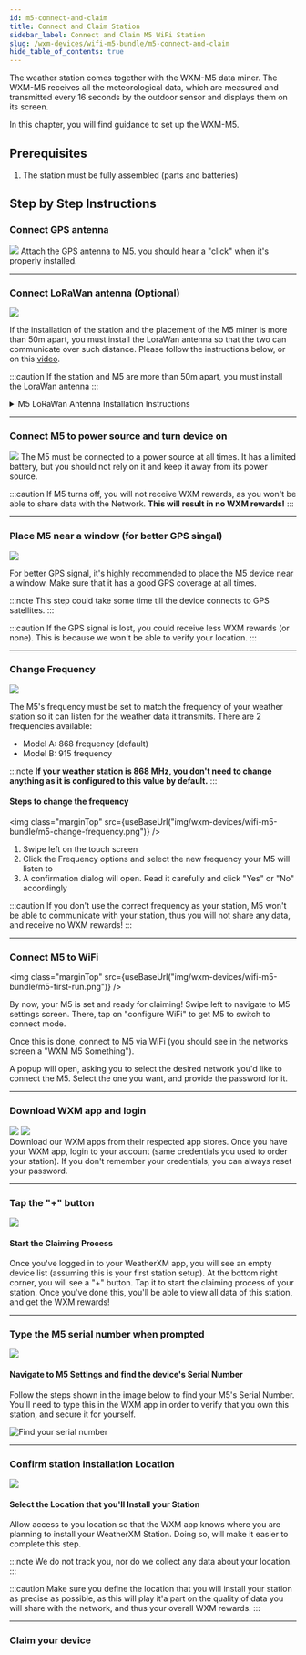 ```yaml
---
id: m5-connect-and-claim
title: Connect and Claim Station
sidebar_label: Connect and Claim M5 WiFi Station
slug: /wxm-devices/wifi-m5-bundle/m5-connect-and-claim
hide_table_of_contents: true
---
```



The weather station comes together with the WXM-M5 data miner.
The WXM-M5 receives all the meteorological data, which are measured and transmitted every 16 seconds by the outdoor sensor
and displays them on its screen.

In this chapter, you will find guidance to set up the WXM-M5.

## Prerequisites

1. The station must be fully assembled (parts and batteries)

## Step by Step Instructions

### Connect GPS antenna

<section class="explanation">
  <img class="marginTop" src={useBaseUrl("img/wxm-devices/wifi-m5-bundle/hardware-parts.png")} />
  <span>
    Attach the GPS antenna to M5. you should hear a "click" when it's properly installed.
  </span>
</section>

<hr/>

### Connect LoRaWan antenna (Optional)

<section class="explanation">
<img class="marginTop" src={useBaseUrl("img/wxm-devices/wifi-m5-bundle/hardware-parts.png")} />
  <span>

If the installation of the station and the placement of the M5 miner is more than 50m apart, you must install the LoraWan antenna so that the two can communicate over such distance.
Please follow the instructions below, or on this <a href="https://www.youtube.com/watch?v=FP4rT3FTz0M&t" target="blank">video</a>.

:::caution
If the station and M5 are more than 50m apart, you must install the LoraWan antenna
:::
  </span>
</section>

<details class="accordion">

<summary>M5 LoRaWan Antenna Installation Instructions</summary>


#### M5 Antenna Troubleshooting

WXM-M5 is equipped with two antennas, the GPS and the LoRa. The GPS antenna is used to determine the location (coordinates) and altitude of the weather station,
while the LoRa antenna is responsible for the communication between the WXM-M5 and the outdoor sensor.

On the left side of the WXM-M5 you may notice that there are two different slices, a gray for GPS and a blue for LoRa.
Each of these slices contains a system relevant to the antennas mentioned above.

By default, the external GPS antenna and the internal RF/LoRa antenna are connected, and there is no need to modify this.

The antenna plugs are VERY SENSITIVE so it is NOT recommended to switch cables unless there is a serious problem.

#### Switch external/internal GPS antenna

The WXM-M5 beta v1 uses by default the external GPS antenna, which should be connected to the port on the gray GPS slice
In case you desire to change the internal/external GPS antenna, follow the following steps:

1. Unscrew and remove the four screws behind the WXM-M5.
1. Remove the first cap. You may use a flat-head screwdriver to separate the cap from the rest of the WXM-M5.
1. You will notice two small cables, one coming from the port on the side and one coming from a small chip.
   Remove the cable, which is connected to a specific reception on the green board and connect the desired cable to the same reception.
1. Clasp the cap back and screw the device.
1. In case you changed to external GPS antenna, connect the external antenna to the corresponding port on the side of the WXM-M5.

#### Switch external/internal Radio Function (RF) - LoRa antenna

The WXM-M5 beta v1 uses by default the internal LoRa antenna.
In case you desire to change the internal/external LoRa antenna, follow the following steps:

1. Unscrew and remove the four screws behind the WXM-M5.
1. Remove the first cap. You may use a flat-head screwdriver to separate the cap from the rest of the WXM-M5.
1. Remove the gray GPS slice. Again you may use a flat-head screwdriver to separate the slice from the rest of the WXM-M5.
1. You will notice two small cables, one coming from the port on the side and one coming from an edge of the green board.
   Remove the cable, which is connected to a specific reception on the green board and
   connect the desired cable to the same reception.
1. Clasp the slices and the cap back and screw the device.
1. In case you changed to external LoRa antenna, connect the external antenna to the corresponding port on the side of the WXM-M5.

##### Internal parts of the WXM-M5

- (a) Bottom is the first cap you remove once the WXM-M5 is unscrewed.
- (b) The gray GPS is the second slice
- (c) the blue RF LoRa is the third slice
- (d) The TOP is the rest of WXM-M5 device.
  <img class="marginTop" src={useBaseUrl("img/wxm-devices/wifi-m5-bundle/hardware-parts.png")} />

</details>

<hr/>

### Connect M5 to power source and turn device on

<section class="explanation">
<img class="marginTop" src={useBaseUrl("img/wxm-devices/wifi-m5-bundle/hardware-parts.png")} />
  <span>
The M5 must be connected to a power source at all times.
It has a limited battery, but you should not rely on it and keep it away from its power source.

:::caution
If M5 turns off, you will not receive WXM rewards, as you won't be able to share data with the Network. **This will result in no WXM rewards!**
:::
  </span>
</section>

<hr/>


### Place M5 near a window (for better GPS singal)

<section class="explanation">
<img class="marginTop" src={useBaseUrl("img/wxm-devices/wifi-m5-bundle/hardware-parts.png")} />
  <span>

For better GPS signal, it's highly recommended to place the M5 device near a window. Make sure that it has a good GPS coverage at all times.

:::note
This step could take some time till the device connects to GPS satellites.
:::

:::caution
If the GPS signal is lost, you could receive less WXM rewards (or none). This is because we won't be able to verify your location.
:::
  </span>
</section>

<hr/>


### Change Frequency

<section class="explanation">
<img class="marginTop" src={useBaseUrl("img/wxm-devices/wifi-m5-bundle/hardware-parts.png")} />
  <span>

The M5's frequency must be set to match the frequency of your weather station so it can listen for the weather data it transmits. There are 2 frequencies available:
- Model A: 868 frequency (default)
- Model B: 915 frequency

:::note
**If your weather station is 868 MHz, you don't need to change anything as it is configured to this value by default.**
:::
  </span>
</section>


#### Steps to change the frequency
<img class="marginTop" src={useBaseUrl("img/wxm-devices/wifi-m5-bundle/m5-change-frequency.png")} />

  1. Swipe left on the touch screen
  1. Click the Frequency options and select the new frequency your M5 will listen to
  1. A confirmation dialog will open. Read it carefully and click "Yes" or "No" accordingly

:::caution
If you don't use the correct frequency as your station, M5 won't be able to communicate with your station, thus you will not share any data, and receive no WXM rewards!
:::

  <hr/>

### Connect M5 to WiFi

<img class="marginTop" src={useBaseUrl("img/wxm-devices/wifi-m5-bundle/m5-first-run.png")} />


By now, your M5 is set and ready for claiming!
Swipe left to navigate to M5 settings screen. There, tap on "configure WiFi" to get M5 to switch to connect mode.

Once this is done, connect to M5 via WiFi (you should see in the networks screen a "WXM M5 Something").

A popup will open, asking you to select the desired network you'd like to connect the M5. Select the one you want, and provide the password for it.


<hr/>

### Download WXM app and login


<section class="explanation">
  <section class="app-store">
   <a href="https://play.google.com/store/apps/details?id=com.weatherxm.app&hl=en&gl=US" target="blank"><img src={useBaseUrl("img/wxm-devices/wifi-m5-bundle/google-play-badge.svg")}/></a>
   <a href="https://apps.apple.com/ie/app/weatherxm/id1629841929" target="blank"><img src={useBaseUrl("img/wxm-devices/wifi-m5-bundle/App_Store_Badge.svg")}/></a>

  </section>
  <span>
Download our WXM apps from their respected app stores. Once you have your WXM app, login to your account (same credentials you used to order your station). If you don't remember your credentials, you can always reset your password.
</span>
</section>

<hr/>

### Tap the "+" button

<section class="explanation">
  <img src={useBaseUrl("img/wxm-devices/wifi-m5-bundle/plus-button.png")} />
  <div>
    <h4>Start the Claiming Process</h4>
    <p>
      Once you've logged in to your WeatherXM app, you will see an empty device list (assuming this is your first station setup). At the bottom right corner, you will see a "+" button. Tap it to start the claiming process of your station. Once you've done this, you'll be able to view all data of this station, and get the WXM rewards!
    </p>
  </div>
</section>

<hr/>

### Type the M5 serial number when prompted


<section class="explanation small-big">
  <img src={useBaseUrl("img/wxm-devices/wifi-m5-bundle/serial-number.png")} />
  <span>

#### Navigate to M5 Settings and find the device's Serial Number

Follow the steps shown in the image below to find your M5's Serial Number. You'll need to type this in the WXM app in order to verify that you own this station, and secure it for yourself.

![Find your serial number](/img/wxm-devices/wifi-m5-bundle/m5-aserial.png)
  </span>
</section>

<hr/>


### Confirm station installation Location


<section class="explanation small-big">
  <img src={useBaseUrl("img/wxm-devices/wifi-m5-bundle/installation-location.png")} />
  <span>

#### Select the Location that you'll Install your Station

Allow access to you location so that the WXM app knows where you are planning to install your WeatherXM Station. Doing so, will make it easier to complete this step.

:::note
We do not track you, nor do we collect any data about your location.
:::

:::caution
Make sure you define the location that you will install your station as precise as possible, as this will play it'a part on the quality of data you will share with the network, and thus your overall WXM rewards.
:::
  </span>
</section>


<hr/>


### Claim your device
